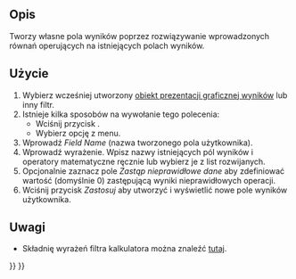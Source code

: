 <languages/>

{{Docnav
|[[FEM_PostFilterDataAtPoint/pl|Filtr danych w punkcie]]
|[[FEM_PostCreateFunctionPlane/pl|Płaszczyzna]]
|[[FEM_Workbench/pl|środowisko pracy MES]]
|IconL=FEM_PostFilterDataAtPoint.svg
|IconR=FEM_PostCreateFunctionPlane.svg
|IconC=Workbench_FEM.svg
}}

{{GuiCommand/pl
|Name=FEM PostFilterCalculator
|Name/pl=MES: Filtr kalkulatora
|MenuLocation=Wyniki → Filtr kalkulatora
|Workbenches=[[FEM_Workbench/pl|MES]]
|Version=1.1
|SeeAlso=[[FEM_PostPipelineFromResult/pl|Prezentacja graficzna wyników]], [[FEM_tutorial/pl|Poradnik MES]]
}}

<span id="Description"></span>
==Opis==

Tworzy własne pola wyników poprzez rozwiązywanie wprowadzonych równań operujących na istniejących polach wyników.

<span id="Usage"></span>
==Użycie==

# Wybierz wcześniej utworzony [[FEM_PostPipelineFromResult/pl|obiekt prezentacji graficznej wyników]] lub inny filtr.
# Istnieje kilka sposobów na wywołanie tego polecenia:
#* Wciśnij przycisk {{Button|[[Image:FEM_PostFilterCalculator.svg|16px]] [[FEM_PostFilterCalculator/pl|Filtr kalkulatora]]}}.
#* Wybierz opcję {{MenuCommand|Wyniki → [[Image:FEM_PostFilterCalculator.svg|16px]] Filtr kalkulatora}} z menu.
# Wprowadź ''Field Name'' (nazwa tworzonego pola użytkownika).
# Wprowadź wyrażenie. Wpisz nazwy istniejących pól wyników i operatory matematyczne ręcznie lub wybierz je z list rozwijanych.
# Opcjonalnie zaznacz pole ''Zastąp nieprawidłowe dane'' aby zdefiniować wartość (domyślnie 0) zastępującą wyniki nieprawidłowych operacji.
# Wciśnij przycisk ''Zastosuj'' aby utworzyć i wyświetlić nowe pole wyników użytkownika.

<span id="Notes"></span>
==Uwagi==

* Składnię wyrażeń filtra kalkulatora można znaleźć [https://www.paraview.org/paraview-docs/nightly/python/paraview.simple.Calculator.html tutaj].


{{Docnav
|[[FEM_PostFilterDataAtPoint/pl|Filtr danych w punkcie]]
|[[FEM_PostCreateFunctionPlane/pl|Płaszczyzna]]
|[[FEM_Workbench/pl|środowisko pracy MES]]
|IconL=FEM_PostFilterDataAtPoint.svg
|IconR=FEM_PostCreateFunctionPlane.svg
|IconC=Workbench_FEM.svg
}}

{{FEM Tools navi{{#translation:}}}}
{{Userdocnavi{{#translation:}}}}
